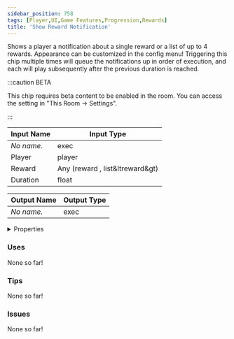 ```yaml
---
sidebar_position: 758
tags: [Player,UI,Game Features,Progression,Rewards]
title: 'Show Reward Notification'
---
```


Shows a player a notification about a single reward or a list of up to 4 rewards. Appearance can be customized in the config menu! Triggering this chip multiple times will queue the notifications up in order of execution, and each will play subsequently after the previous duration is reached.

:::caution BETA

This chip requires beta content to be enabled in the room. You can access the setting in "This Room -> Settings".

:::

<DocusaurusSvg />

| Input Name | Input Type |
|-----------|-----------|
| *No name.* | exec |
| Player | player |
| Reward | Any (reward , list&ltreward&gt) |
| Duration | float |

| Output Name | Output Type |
|-----------|-----------|
| *No name.* | exec |


<details>
  <summary>Properties</summary>
  <div>
    <div>
    <table>
      <thead>
        <tr>
          <th>Is beta required?</th>
          <th>Yes</th>
        </tr>
        <tr>
          <th>Is this chip a trolling risk?</th>
          <th>No</th>
        </tr>
        <tr>
          <th>Is this chip a role assignment risk?</th>
          <th>No</th>
        </tr>
        <tr>
          <th>Chip UUID</th>
          <th>3d713e71-2729-4819-819c-bcbe6fb8d400</th>
        </tr>
        <tr>
          <th>Room availability</th>
          <th>Available everywhere</th>
        </tr>
      </thead>
    </table>
    </div>
  </div>
</details>

### Uses

None so far!

### Tips

None so far!

### Issues

None so far!